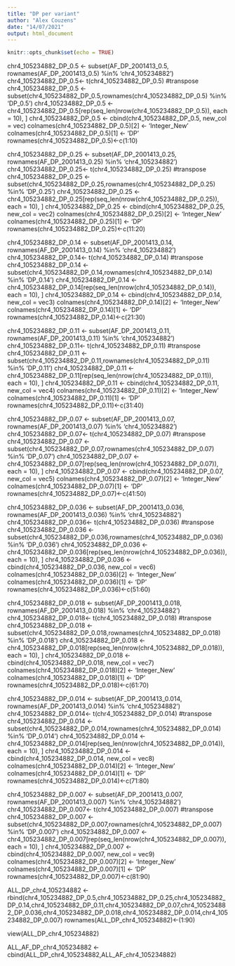 ```yaml
---
title: "DP per variant"
author: "Alex Couzens"
date: "14/07/2021"
output: html_document
---
```


```r
knitr::opts_chunk$set(echo = TRUE)
```

chr4_105234882_DP_0.5 <- subset(AF_DP_2001413_0.5, rownames(AF_DP_2001413_0.5) %in% 'chr4_105234882')
chr4_105234882_DP_0.5<- t(chr4_105234882_DP_0.5) #transpose
chr4_105234882_DP_0.5 <- subset(chr4_105234882_DP_0.5,rownames(chr4_105234882_DP_0.5) %in% 'DP_0.5')
chr4_105234882_DP_0.5 <-chr4_105234882_DP_0.5[rep(seq_len(nrow(chr4_105234882_DP_0.5)), each = 10), ] 
chr4_105234882_DP_0.5 <- cbind(chr4_105234882_DP_0.5, new_col = vec)
colnames(chr4_105234882_DP_0.5)[2] <- 'Integer_New'
colnames(chr4_105234882_DP_0.5)[1] <- 'DP'
rownames(chr4_105234882_DP_0.5)<-c(1:10)

chr4_105234882_DP_0.25 <- subset(AF_DP_2001413_0.25, rownames(AF_DP_2001413_0.25) %in% 'chr4_105234882')
chr4_105234882_DP_0.25<- t(chr4_105234882_DP_0.25) #transpose
chr4_105234882_DP_0.25 <- subset(chr4_105234882_DP_0.25,rownames(chr4_105234882_DP_0.25) %in% 'DP_0.25')
chr4_105234882_DP_0.25 <-chr4_105234882_DP_0.25[rep(seq_len(nrow(chr4_105234882_DP_0.25)), each = 10), ]
chr4_105234882_DP_0.25 <- cbind(chr4_105234882_DP_0.25, new_col = vec2)
colnames(chr4_105234882_DP_0.25)[2] <- 'Integer_New'
colnames(chr4_105234882_DP_0.25)[1] <- 'DP'
rownames(chr4_105234882_DP_0.25)<-c(11:20)

chr4_105234882_DP_0.14 <- subset(AF_DP_2001413_0.14, rownames(AF_DP_2001413_0.14) %in% 'chr4_105234882')
chr4_105234882_DP_0.14<- t(chr4_105234882_DP_0.14) #transpose
chr4_105234882_DP_0.14 <- subset(chr4_105234882_DP_0.14,rownames(chr4_105234882_DP_0.14) %in% 'DP_0.14')
chr4_105234882_DP_0.14 <-chr4_105234882_DP_0.14[rep(seq_len(nrow(chr4_105234882_DP_0.14)), each = 10), ]
chr4_105234882_DP_0.14 <- cbind(chr4_105234882_DP_0.14, new_col = vec3)
colnames(chr4_105234882_DP_0.14)[2] <- 'Integer_New'
colnames(chr4_105234882_DP_0.14)[1] <- 'DP'
rownames(chr4_105234882_DP_0.14)<-c(21:30)

chr4_105234882_DP_0.11 <- subset(AF_DP_2001413_0.11, rownames(AF_DP_2001413_0.11) %in% 'chr4_105234882')
chr4_105234882_DP_0.11<- t(chr4_105234882_DP_0.11) #transpose
chr4_105234882_DP_0.11 <- subset(chr4_105234882_DP_0.11,rownames(chr4_105234882_DP_0.11) %in% 'DP_0.11')
chr4_105234882_DP_0.11 <-chr4_105234882_DP_0.11[rep(seq_len(nrow(chr4_105234882_DP_0.11)), each = 10), ]
chr4_105234882_DP_0.11 <- cbind(chr4_105234882_DP_0.11, new_col = vec4)
colnames(chr4_105234882_DP_0.11)[2] <- 'Integer_New'
colnames(chr4_105234882_DP_0.11)[1] <- 'DP'
rownames(chr4_105234882_DP_0.11)<-c(31:40)

chr4_105234882_DP_0.07 <- subset(AF_DP_2001413_0.07, rownames(AF_DP_2001413_0.07) %in% 'chr4_105234882')
chr4_105234882_DP_0.07<- t(chr4_105234882_DP_0.07) #transpose
chr4_105234882_DP_0.07 <- subset(chr4_105234882_DP_0.07,rownames(chr4_105234882_DP_0.07) %in% 'DP_0.07')
chr4_105234882_DP_0.07 <-chr4_105234882_DP_0.07[rep(seq_len(nrow(chr4_105234882_DP_0.07)), each = 10), ]
chr4_105234882_DP_0.07 <- cbind(chr4_105234882_DP_0.07, new_col = vec5)
colnames(chr4_105234882_DP_0.07)[2] <- 'Integer_New'
colnames(chr4_105234882_DP_0.07)[1] <- 'DP'
rownames(chr4_105234882_DP_0.07)<-c(41:50)

chr4_105234882_DP_0.036 <- subset(AF_DP_2001413_0.036, rownames(AF_DP_2001413_0.036) %in% 'chr4_105234882')
chr4_105234882_DP_0.036<- t(chr4_105234882_DP_0.036) #transpose
chr4_105234882_DP_0.036 <- subset(chr4_105234882_DP_0.036,rownames(chr4_105234882_DP_0.036) %in% 'DP_0.036')
chr4_105234882_DP_0.036 <-chr4_105234882_DP_0.036[rep(seq_len(nrow(chr4_105234882_DP_0.036)), each = 10), ]
chr4_105234882_DP_0.036 <- cbind(chr4_105234882_DP_0.036, new_col = vec6)
colnames(chr4_105234882_DP_0.036)[2] <- 'Integer_New'
colnames(chr4_105234882_DP_0.036)[1] <- 'DP'
rownames(chr4_105234882_DP_0.036)<-c(51:60)

chr4_105234882_DP_0.018 <- subset(AF_DP_2001413_0.018, rownames(AF_DP_2001413_0.018) %in% 'chr4_105234882')
chr4_105234882_DP_0.018<- t(chr4_105234882_DP_0.018) #transpose
chr4_105234882_DP_0.018 <- subset(chr4_105234882_DP_0.018,rownames(chr4_105234882_DP_0.018) %in% 'DP_0.018')
chr4_105234882_DP_0.018 <-chr4_105234882_DP_0.018[rep(seq_len(nrow(chr4_105234882_DP_0.018)), each = 10), ]
chr4_105234882_DP_0.018 <- cbind(chr4_105234882_DP_0.018, new_col = vec7)
colnames(chr4_105234882_DP_0.018)[2] <- 'Integer_New'
colnames(chr4_105234882_DP_0.018)[1] <- 'DP'
rownames(chr4_105234882_DP_0.018)<-c(61:70)

chr4_105234882_DP_0.014 <- subset(AF_DP_2001413_0.014, rownames(AF_DP_2001413_0.014) %in% 'chr4_105234882')
chr4_105234882_DP_0.014<- t(chr4_105234882_DP_0.014) #transpose
chr4_105234882_DP_0.014 <- subset(chr4_105234882_DP_0.014,rownames(chr4_105234882_DP_0.014) %in% 'DP_0.014')
chr4_105234882_DP_0.014 <-chr4_105234882_DP_0.014[rep(seq_len(nrow(chr4_105234882_DP_0.014)), each = 10), ]
chr4_105234882_DP_0.014 <- cbind(chr4_105234882_DP_0.014, new_col = vec8)
colnames(chr4_105234882_DP_0.014)[2] <- 'Integer_New'
colnames(chr4_105234882_DP_0.014)[1] <- 'DP'
rownames(chr4_105234882_DP_0.014)<-c(71:80)

chr4_105234882_DP_0.007 <- subset(AF_DP_2001413_0.007, rownames(AF_DP_2001413_0.007) %in% 'chr4_105234882')
chr4_105234882_DP_0.007<- t(chr4_105234882_DP_0.007) #transpose
chr4_105234882_DP_0.007 <- subset(chr4_105234882_DP_0.007,rownames(chr4_105234882_DP_0.007) %in% 'DP_0.007')
chr4_105234882_DP_0.007 <-chr4_105234882_DP_0.007[rep(seq_len(nrow(chr4_105234882_DP_0.007)), each = 10), ]
chr4_105234882_DP_0.007 <- cbind(chr4_105234882_DP_0.007, new_col = vec9)
colnames(chr4_105234882_DP_0.007)[2] <- 'Integer_New'
colnames(chr4_105234882_DP_0.007)[1] <- 'DP'
rownames(chr4_105234882_DP_0.007)<-c(81:90)


ALL_DP_chr4_105234882 <- rbind(chr4_105234882_DP_0.5,chr4_105234882_DP_0.25,chr4_105234882_DP_0.14,chr4_105234882_DP_0.11,chr4_105234882_DP_0.07,chr4_105234882_DP_0.036,chr4_105234882_DP_0.018,chr4_105234882_DP_0.014,chr4_105234882_DP_0.007)
rownames(ALL_DP_chr4_105234882)<-(1:90)

view(ALL_DP_chr4_105234882)

ALL_AF_DP_chr4_105234882 <-cbind(ALL_DP_chr4_105234882,ALL_AF_chr4_105234882)
